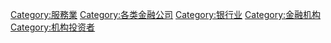 {{Catnav|頁面分類|社会|经济|金融|金融机构|金融公司|銀行}}

{{commonscat|Banks}}
{{catmore}}

[[Category:服務業|Category:服務業]]
[[Category:各类金融公司|Category:各类金融公司]]
[[Category:银行业|Category:银行业]]
[[Category:金融机构|Category:金融机构]]
[[Category:机构投资者|Category:机构投资者]]